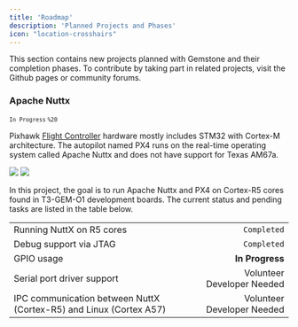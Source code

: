 ```yaml
---
title: 'Roadmap'
description: 'Planned Projects and Phases'
icon: "location-crosshairs"
---
```


<Tip>
This section contains new projects planned with Gemstone and their completion phases.
To contribute by taking part in related projects, visit the Github pages or community forums.
</Tip>

### Apache Nuttx

<sup>`In Progress` `%20`</sup>

Pixhawk
[Flight Controller](https://docs.px4.io/main/en/flight_controller/cubepilot_cube_orangeplus.html)
hardware mostly includes STM32 with Cortex-M architecture. The autopilot named PX4 runs on the real-time operating system called Apache Nuttx and does not have support for Texas AM67a.

<Columns cols={2}>
  <Card title="Apache Nuttx RTOS" href="https://github.com/t3gemstone/NuttX">
    <img src="/images/apache-nuttx.png" noZoom />
  </Card>
  <Card title="PX4 Autopilot" href="https://github.com/t3gemstone/PX4-Autopilot">
    <img src="/images/px4-autopilot.png" noZoom />
  </Card>
</Columns>

In this project, the goal is to run Apache Nuttx and PX4 on Cortex-R5 cores found in T3-GEM-O1 development boards. The current status and pending tasks are listed in the table below.

|               |                  |
| :------------ | ---------------: |
| Running NuttX on R5 cores | `Completed` |
| Debug support via JTAG | `Completed` |
| GPIO usage | **In Progress** |  
| Serial port driver support | Volunteer Developer Needed |
| IPC communication between NuttX (Cortex-R5) and Linux (Cortex A57) | Volunteer Developer Needed |
